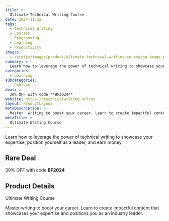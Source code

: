 ```yaml
---
title: >
  Ultimate Technical Writing Course
date: 2024-11-22
tags:
  - Technical Writing
  - Courses
  - Programming
  - Learning
  - Productivity
images:
  - /static/images/product/ultimate-technical-writing-course/og-image.png
summary: >
  Learn how to leverage the power of technical writing to showcase your expertise, position yourself as a leader, and earn money.
categories:
  - Learning
subcategories:
  - Courses
deal: >
  30% OFF with code **BF2024**
website: https://technicalwriting.online
layout: ProductLayout
metaDescription: >
  Master  writing to boost your career. Learn to create impactful content that showcases your expertise and positions you as an industry leader.
metaTitle: >
  Ultimate Writing Course
---
```

Learn how to leverage the power of technical writing to showcase your expertise, position yourself as a leader, and earn money.

## Rare Deal

30% OFF with code **BF2024**

## Product Details
Ultimate Writing Course

Master  writing to boost your career. Learn to create impactful content that showcases your expertise and positions you as an industry leader.
